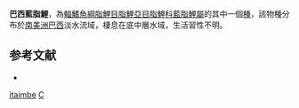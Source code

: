 {{Speciesbox 
| taxon = Cyanocharax itaimbe
| status = NE
| status_system = IUCN3.1
| authority = [[Malabarba|Malabarba]] & [[Weitzman|Weitzman]], 2003
| synonyms = 
}}
'''巴西藍脂鯉'''，為[[輻鰭魚綱|輻鰭魚綱]][[脂鯉目|脂鯉目]][[脂鯉亞目|脂鯉亞目]][[脂鯉科|脂鯉科]][[藍脂鯉屬|藍脂鯉屬]]的其中一個[[種|種]]，該物種分布於[[南美洲|南美洲]][[巴西|巴西]]淡水流域，棲息在底中層水域，生活習性不明。

==参考文献==
{{refbegin}}
*{{FishBase_species|genus=Cyanocharax|species=itaimbe|year=2014|month=1}}
{{refend}}

{{Taxonbar|from=Q962488}}

[[Category:藍脂鯉屬|itaimbe]]
[[Category:2003年描述的鱼类|C]]

{{魚類小作品}}